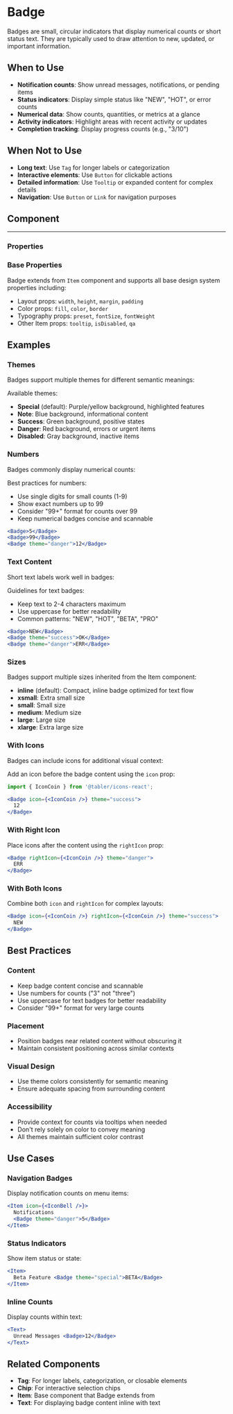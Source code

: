 
<Meta of={BadgeStories} />

# Badge

Badges are small, circular indicators that display numerical counts or short status text. They are typically used to draw attention to new, updated, or important information.

## When to Use

- **Notification counts**: Show unread messages, notifications, or pending items
- **Status indicators**: Display simple status like "NEW", "HOT", or error counts
- **Numerical data**: Show counts, quantities, or metrics at a glance
- **Activity indicators**: Highlight areas with recent activity or updates
- **Completion tracking**: Display progress counts (e.g., "3/10")

## When Not to Use

- **Long text**: Use `Tag` for longer labels or categorization
- **Interactive elements**: Use `Button` for clickable actions
- **Detailed information**: Use `Tooltip` or expanded content for complex details
- **Navigation**: Use `Button` or `Link` for navigation purposes

## Component

<Story of={BadgeStories.Default} />

---

### Properties

<Controls of={BadgeStories.Default} />

### Base Properties

Badge extends from `Item` component and supports all base design system properties including:
- Layout props: `width`, `height`, `margin`, `padding`
- Color props: `fill`, `color`, `border`
- Typography props: `preset`, `fontSize`, `fontWeight`
- Other Item props: `tooltip`, `isDisabled`, `qa`

## Examples

### Themes

Badges support multiple themes for different semantic meanings:

<Story of={BadgeStories.Themes} />

Available themes:
- **Special** (default): Purple/yellow background, highlighted features
- **Note**: Blue background, informational content
- **Success**: Green background, positive states
- **Danger**: Red background, errors or urgent items
- **Disabled**: Gray background, inactive items

### Numbers

Badges commonly display numerical counts:

<Story of={BadgeStories.Numbers} />

Best practices for numbers:
- Use single digits for small counts (1-9)
- Show exact numbers up to 99
- Consider "99+" format for counts over 99
- Keep numerical badges concise and scannable

```jsx
<Badge>5</Badge>
<Badge>99</Badge>
<Badge theme="danger">12</Badge>
```

### Text Content

Short text labels work well in badges:

<Story of={BadgeStories.TextContent} />

Guidelines for text badges:
- Keep text to 2-4 characters maximum
- Use uppercase for better readability
- Common patterns: "NEW", "HOT", "BETA", "PRO"

```jsx
<Badge>NEW</Badge>
<Badge theme="success">OK</Badge>
<Badge theme="danger">ERR</Badge>
```

### Sizes

Badges support multiple sizes inherited from the Item component:

<Story of={BadgeStories.Sizes} />

- **inline** (default): Compact, inline badge optimized for text flow
- **xsmall**: Extra small size
- **small**: Small size
- **medium**: Medium size
- **large**: Large size
- **xlarge**: Extra large size

### With Icons

Badges can include icons for additional visual context:

<Story of={BadgeStories.WithIcon} />

Add an icon before the badge content using the `icon` prop:

```jsx
import { IconCoin } from '@tabler/icons-react';

<Badge icon={<IconCoin />} theme="success">
  12
</Badge>
```

### With Right Icon

Place icons after the content using the `rightIcon` prop:

<Story of={BadgeStories.WithRightIcon} />

```jsx
<Badge rightIcon={<IconCoin />} theme="danger">
  ERR
</Badge>
```

### With Both Icons

Combine both `icon` and `rightIcon` for complex layouts:

<Story of={BadgeStories.WithBothIcons} />

```jsx
<Badge icon={<IconCoin />} rightIcon={<IconCoin />} theme="success">
  NEW
</Badge>
```

## Best Practices

### Content

- Keep badge content concise and scannable
- Use numbers for counts ("3" not "three")
- Use uppercase for text badges for better readability
- Consider "99+" format for very large counts

### Placement

- Position badges near related content without obscuring it
- Maintain consistent positioning across similar contexts

### Visual Design

- Use theme colors consistently for semantic meaning
- Ensure adequate spacing from surrounding content

### Accessibility

- Provide context for counts via tooltips when needed
- Don't rely solely on color to convey meaning
- All themes maintain sufficient color contrast

## Use Cases

### Navigation Badges

Display notification counts on menu items:

```jsx
<Item icon={<IconBell />}>
  Notifications
  <Badge theme="danger">5</Badge>
</Item>
```

### Status Indicators

Show item status or state:

```jsx
<Item>
  Beta Feature <Badge theme="special">BETA</Badge>
</Item>
```

### Inline Counts

Display counts within text:

```jsx
<Text>
  Unread Messages <Badge>12</Badge>
</Text>
```

## Related Components

- **Tag**: For longer labels, categorization, or closable elements
- **Chip**: For interactive selection chips
- **Item**: Base component that Badge extends from
- **Text**: For displaying badge content inline with text
